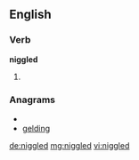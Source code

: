 ==English==

===Verb===
'''niggled'''

# {{past of|[[niggle]]}}

===Anagrams===
* {{alphagram|deggiln}}
* [[gelding#English|gelding]]

[[de:niggled]]
[[mg:niggled]]
[[vi:niggled]]